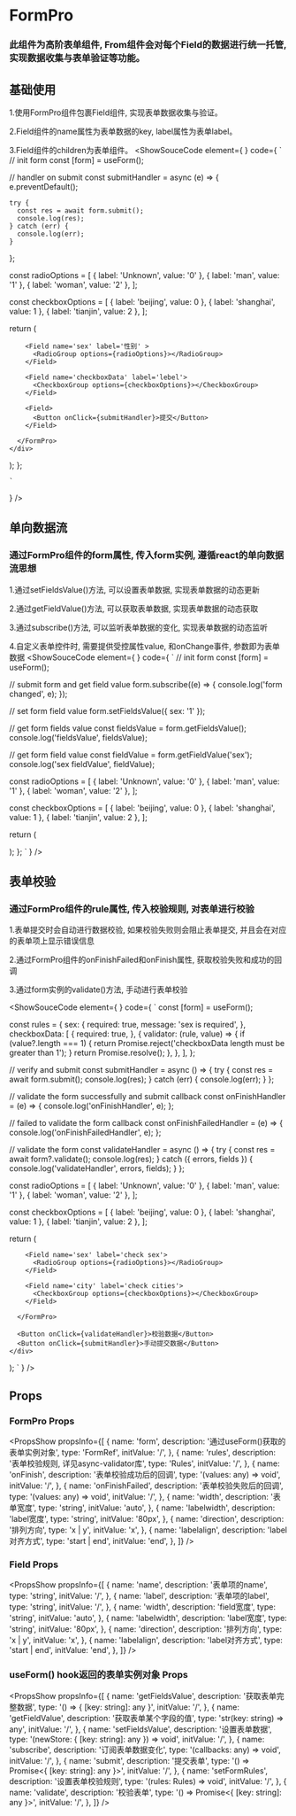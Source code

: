 
# FormPro

### 此组件为高阶表单组件, From组件会对每个Field的数据进行统一托管, 实现数据收集与表单验证等功能。

## 基础使用
1.使用FormPro组件包裹Field组件, 实现表单数据收集与验证。

2.Field组件的name属性为表单数据的key, label属性为表单label。

3.Field组件的children为表单组件。
<ShowSouceCode
  element={
    <FormProBase />
  }
  code={
    `
  // init form
  const [form] = useForm();

  // handler on submit
  const submitHandler = async (e) => {
    e.preventDefault();

    try {
      const res = await form.submit();
      console.log(res);
    } catch (err) {
      console.log(err);
    }
  };

  const radioOptions = [
    { label: 'Unknown', value: '0' },
    { label: 'man', value: '1' },
    { label: 'woman', value: '2' },
  ];

  const checkboxOptions = [
    { label: 'beijing', value: 0 },
    { label: 'shanghai', value: 1 },
    { label: 'tianjin', value: 2 },
  ];

  return (
    <div>
      <FormPro form={form}>

        <Field name='sex' label='性别' >
          <RadioGroup options={radioOptions}></RadioGroup>
        </Field>

        <Field name='checkboxData' label='lebel'>
          <CheckboxGroup options={checkboxOptions}></CheckboxGroup>
        </Field>

        <Field>
          <Button onClick={submitHandler}>提交</Button>
        </Field>

      </FormPro>
    </div>
  );
};

    `
  }
/>


## 单向数据流

### 通过FormPro组件的form属性, 传入form实例, 遵循react的单向数据流思想

1.通过setFieldsValue()方法, 可以设置表单数据, 实现表单数据的动态更新

2.通过getFieldValue()方法, 可以获取表单数据, 实现表单数据的动态获取

3.通过subscribe()方法, 可以监听表单数据的变化, 实现表单数据的动态监听

4.自定义表单控件时, 需要提供受控属性value, 和onChange事件, 参数即为表单数据
<ShowSouceCode
  element={
    <FormProOneWayDataFlow />
  }
  code={
    `
  // init form
  const [form] = useForm();

  // submit form and get field value
  form.subscribe((e) => {
    console.log('form changed', e);
  });

  // set form field value
  form.setFieldsValue({ sex: '1' });

  // get form fields value
  const fieldsValue = form.getFieldsValue();
  console.log('fieldsValue', fieldsValue);

  // get form field value
  const fieldValue = form.getFieldValue('sex');
  console.log('sex fieldValue', fieldValue);

  const radioOptions = [
    { label: 'Unknown', value: '0' },
    { label: 'man', value: '1' },
    { label: 'woman', value: '2' },
  ];

  const checkboxOptions = [
    { label: 'beijing', value: 0 },
    { label: 'shanghai', value: 1 },
    { label: 'tianjin', value: 2 },
  ];

  return (
    <div className='FormDev'>
      <div>
        <FormPro form={form}>
          <Field name='sex' label='check sex'>
            <RadioGroup options={radioOptions}></RadioGroup>
          </Field>
          <Field name='city' label='check cities'>
            <CheckboxGroup options={checkboxOptions}></CheckboxGroup>
          </Field>
        </FormPro>
      </div>
    </div>
  );
};
    `
  }
/>
## 表单校验

### 通过FormPro组件的rule属性, 传入校验规则, 对表单进行校验
1.表单提交时会自动进行数据校验, 如果校验失败则会阻止表单提交, 并且会在对应的表单项上显示错误信息

2.通过FormPro组件的onFinishFailed和onFinish属性, 获取校验失败和成功的回调

3.通过form实例的validate()方法, 手动进行表单校验

<ShowSouceCode
  element={
    <FormValidate />
  }
  code={
    `
const [form] = useForm();

const rules = {
  sex: {
    required: true,
    message: 'sex is required',
  },
  checkboxData: [
    {
      required: true,
    },
    {
      validator: (rule, value) => {
        if (value?.length === 1) {
          return Promise.reject('checkboxData length must be greater than 1');
        }
        return Promise.resolve();
      },
    },
  ],
};

// verify and submit
const submitHandler = async () => {
  try {
    const res = await form.submit();
    console.log(res);
  } catch (err) {
    console.log(err);
  }
};

// validate the form successfully and submit callback
const onFinishHandler = (e) => {
  console.log('onFinishHandler', e);
};

// failed to validate the form callback
const onFinishFailedHandler = (e) => {
  console.log('onFinishFailedHandler', e);
};

// validate the form
const validateHandler = async () => {
  try {
    const res = await form?.validate();
    console.log(res);
  } catch ({ errors, fields }) {
    console.log('validateHandler', errors, fields);
  }
};

const radioOptions = [
  { label: 'Unknown', value: '0' },
  { label: 'man', value: '1' },
  { label: 'woman', value: '2' },
];

const checkboxOptions = [
  { label: 'beijing', value: 0 },
  { label: 'shanghai', value: 1 },
  { label: 'tianjin', value: 2 },
];

return (
  <div className='FormDev'>
    <div>
      <FormPro
        form={form}
        rules={rules}
        onFinish={onFinishHandler}
        onFinishFailed={onFinishFailedHandler}
      >

        <Field name='sex' label='check sex'>
          <RadioGroup options={radioOptions}></RadioGroup>
        </Field>

        <Field name='city' label='check cities'>
          <CheckboxGroup options={checkboxOptions}></CheckboxGroup>
        </Field>

      </FormPro>

      <Button onClick={validateHandler}>校验数据</Button>
      <Button onClick={submitHandler}>手动提交数据</Button>
    </div>
  </div>
);
`
  }
/>

## Props
### FormPro Props
<PropsShow propsInfo={[
  {
    name: 'form',
    description: '通过useForm()获取的表单实例对象',
    type: 'FormRef',
    initValue: '/',
  },
  {
    name: 'rules',
    description: '表单校验规则, 详见async-validator库',
    type: 'Rules',
    initValue: '/',
  },
  {
    name: 'onFinish',
    description: '表单校验成功后的回调',
    type: '(values: any) => void',
    initValue: '/',
  },
  {
    name: 'onFinishFailed',
    description: '表单校验失败后的回调',
    type: '(values: any) => void',
    initValue: '/',
  },
  {
    name: 'width',
    description: '表单宽度',
    type: 'string',
    initValue: 'auto',
  },
  {
    name: 'labelwidth',
    description: 'label宽度',
    type: 'string',
    initValue: '80px',
  },
  {
    name: 'direction',
    description: '排列方向',
    type: 'x | y',
    initValue: 'x',
  },
  {
    name: 'labelalign',
    description: 'label对齐方式',
    type: 'start | end',
    initValue: 'end',
  },
]} />

### Field Props
<PropsShow propsInfo={[
  {
    name: 'name',
    description: '表单项的name',
    type: 'string',
    initValue: '/',
  },
  {
    name: 'label',
    description: '表单项的label',
    type: 'string',
    initValue: '/',
  },
  {
    name: 'width',
    description: 'field宽度',
    type: 'string',
    initValue: 'auto',
  },
  {
    name: 'labelwidth',
    description: 'label宽度',
    type: 'string',
    initValue: '80px',
  },
  {
    name: 'direction',
    description: '排列方向',
    type: 'x | y',
    initValue: 'x',
  },
  {
    name: 'labelalign',
    description: 'label对齐方式',
    type: 'start | end',
    initValue: 'end',
  },
]} />

### useForm() hook返回的表单实例对象 Props
<PropsShow propsInfo={[
  {
    name: 'getFieldsValue',
    description: '获取表单完整数据',
    type: '() => { [key: string]: any }',
    initValue: '/',
  },
  {
    name: 'getFieldValue',
    description: '获取表单某个字段的值',
    type: 'str(key: string) => any',
    initValue: '/',
  },
  {
    name: 'setFieldsValue',
    description: '设置表单数据',
    type: '(newStore: { [key: string]: any }) => void',
    initValue: '/',
  },
  {
    name: 'subscribe',
    description: '订阅表单数据变化',
    type: '(callbacks: any) => void',
    initValue: '/',
  },
  {
    name: 'submit',
    description: '提交表单',
    type: '() => Promise<{ [key: string]: any }>',
    initValue: '/',
  },
  {
    name: 'setFormRules',
    description: '设置表单校验规则',
    type: '(rules: Rules) => void',
    initValue: '/',
  },
  {
    name: 'validate',
    description: '校验表单',
    type: '() => Promise<{ [key: string]: any }>',
    initValue: '/',
  },
]} />
